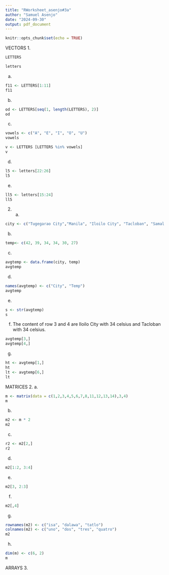 ```yaml
---
title: "RWorksheet_asenjo#3a"
author: "Samuel Asenjo"
date: "2024-09-30"
output: pdf_document
---
```


```r
knitr::opts_chunk$set(echo = TRUE)
```

VECTORS
1. 
```r
LETTERS
```
```r
letters
```
a. 
```r
f11 <- LETTERS[1:11]
f11
```
b. 
```r
od <- LETTERS[seq(1, length(LETTERS), 2)]
od
```
c. 
```r
vowels <- c("A", "E", "I", "O", "U")
vowels
```

```r
v <- LETTERS [LETTERS %in% vowels]
v
```
d.  
```r
l5 <- letters[22:26]
l5
```
e. 
```r
ll5 <- letters[15:24]
ll5
```
2. a. 
```r
city <- c("Tugegarao City","Manila", "Iloilo City", "Tacloban", "Samal Island", "Davao City")
```
b. 
```r
temp<- c(42, 39, 34, 34, 30, 27)
```
c. 
```r
avgtemp <- data.frame(city, temp)
avgtemp
```
d. 
```r
names(avgtemp) <- c("City", "Temp")
avgtemp

```
e. 
```r
s <- str(avgtemp)
s
```
f. The content of row 3 and 4 are Iloilo City with 34 celsius and Tacloban with 34 celsius.
```r
avgtemp[3,]
avgtemp[4,]
```

g. 
```r
ht <- avgtemp[1,]
ht
lt <- avgtemp[6,]
lt
```

MATRICES
2. 
a. 
```r
m <- matrix(data = c(1,2,3,4,5,6,7,8,11,12,13,14),3,4)
m
```
b. 
```r
m2 <- m * 2
m2
```
c. 
```r
r2 <- m2[2,]
r2
```
d. 
```r
m2[1:2, 3:4]

```
e. 
```r
m2[3, 2:3]
```
f. 
```r
m2[,4]
```
g. 
```r
rownames(m2) <- c("isa", "dalawa", "tatlo")
colnames(m2) <- c("uno", "dos", "tres", "quatro")
m2
```
h. 
```r
dim(m) <- c(6, 2)
m
```
ARRAYS
3. 
